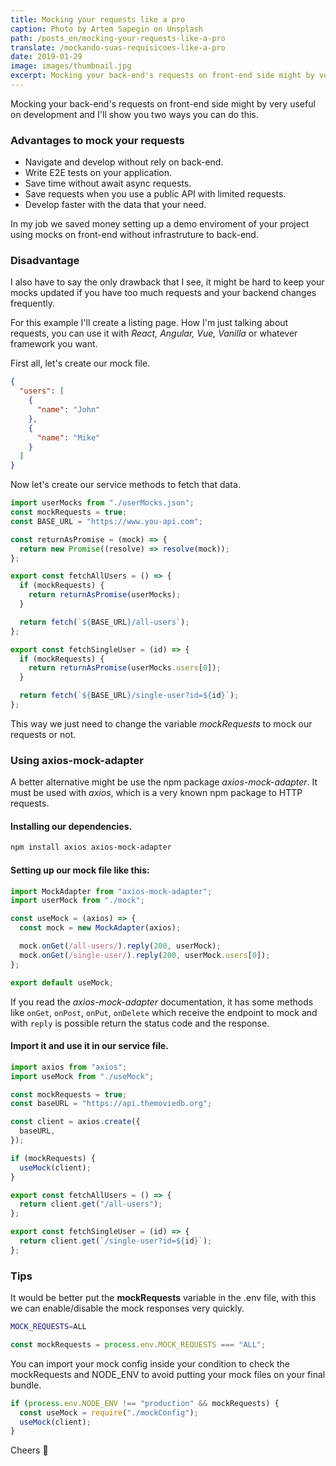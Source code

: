 ```yaml
---
title: Mocking your requests like a pro
caption: Photo by Artem Sapegin on Unsplash
path: /posts_en/mocking-your-requests-like-a-pro
translate: /mockando-suas-requisicoes-like-a-pro
date: 2019-01-29
image: images/thumbnail.jpg
excerpt: Mocking your back-end's requests on front-end side might by very useful on development and I'll show you two ways you can do this. […]
---
```


Mocking your back-end's requests on front-end side might by very useful on development and I'll show you two ways you can do this.

### Advantages to mock your requests

- Navigate and develop without rely on back-end.
- Write E2E tests on your application.
- Save time without await async requests.
- Save requests when you use a public API with limited requests.
- Develop faster with the data that your need.

In my job we saved money setting up a demo enviroment of your project using mocks on front-end without infrastruture to back-end.

### Disadvantage

I also have to say the only drawback that I see, it might be hard to keep your mocks updated if you have too much requests and your backend changes frequently.

For this example I'll create a listing page. How I'm just talking about requests, you can use it with _React, Angular, Vue, Vanilla_ or whatever framework you want.

First all, let's create our mock file.

```json
{
  "users": [
    {
      "name": "John"
    },
    {
      "name": "Mike"
    }
  ]
}
```

Now let's create our service methods to fetch that data.

```javascript
import userMocks from "./userMocks.json";
const mockRequests = true;
const BASE_URL = "https://www.you-api.com";

const returnAsPromise = (mock) => {
  return new Promise((resolve) => resolve(mock));
};

export const fetchAllUsers = () => {
  if (mockRequests) {
    return returnAsPromise(userMocks);
  }

  return fetch(`${BASE_URL}/all-users`);
};

export const fetchSingleUser = (id) => {
  if (mockRequests) {
    return returnAsPromise(userMocks.users[0]);
  }

  return fetch(`${BASE_URL}/single-user?id=${id}`);
};
```

This way we just need to change the variable _mockRequests_ to mock our requests or not.

### Using axios-mock-adapter

A better alternative might be use the npm package _axios-mock-adapter_. It must be used with _axios_, which is a very known npm package to HTTP requests.

#### Installing our dependencies.

```bash
npm install axios axios-mock-adapter
```

#### Setting up our mock file like this:

```javascript
import MockAdapter from "axios-mock-adapter";
import userMock from "./mock";

const useMock = (axios) => {
  const mock = new MockAdapter(axios);

  mock.onGet(/all-users/).reply(200, userMock);
  mock.onGet(/single-user/).reply(200, userMock.users[0]);
};

export default useMock;
```

If you read the _axios-mock-adapter_ documentation, it has some methods like `onGet`, `onPost`, `onPut`, `onDelete` which receive the endpoint to mock and with `reply` is possible return the status code and the response.

#### Import it and use it in our service file.

```javascript
import axios from "axios";
import useMock from "./useMock";

const mockRequests = true;
const baseURL = "https://api.themoviedb.org";

const client = axios.create({
  baseURL,
});

if (mockRequests) {
  useMock(client);
}

export const fetchAllUsers = () => {
  return client.get("/all-users");
};

export const fetchSingleUser = (id) => {
  return client.get(`/single-user?id=${id}`);
};
```

### Tips

It would be better put the **mockRequests** variable in the .env file, with this we can enable/disable the mock responses very quickly.

```bash
MOCK_REQUESTS=ALL
```

```javascript
const mockRequests = process.env.MOCK_REQUESTS === "ALL";
```

You can import your mock config inside your condition to check the mockRequests and NODE_ENV to avoid putting your mock files on your final bundle.

```javascript
if (process.env.NODE_ENV !== "production" && mockRequests) {
  const useMock = require("./mockConfig");
  useMock(client);
}
```

Cheers 🍻
